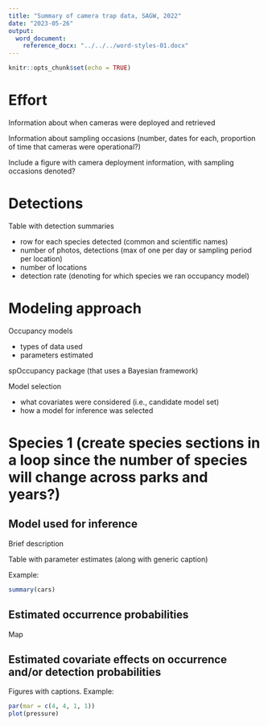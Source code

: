 ```yaml
---
title: "Summary of camera trap data, SAGW, 2022"
date: "2023-05-26"
output: 
  word_document:
    reference_docx: "../../../word-styles-01.docx"
---
```


```r
knitr::opts_chunk$set(echo = TRUE)
```

# Effort

Information about when cameras were deployed and retrieved 

Information about sampling occasions (number, dates for each, proportion of time that cameras were operational?)

Include a figure with camera deployment information, with sampling occasions denoted?

# Detections

Table with detection summaries

- row for each species detected (common and scientific names)
- number of photos, detections (max of one per day or sampling period per location)
- number of locations
- detection rate (denoting for which species we ran occupancy model)

# Modeling approach

Occupancy models

- types of data used
- parameters estimated

spOccupancy package (that uses a Bayesian framework)

Model selection

- what covariates were considered (i.e., candidate model set)
- how a model for inference was selected

# Species 1 (create species sections in a loop since the number of species will change across parks and years?)

## Model used for inference

Brief description

Table with parameter estimates (along with generic caption)


Example:
```r
summary(cars)
```

## Estimated occurrence probabilities

Map

## Estimated covariate effects on occurrence and/or detection probabilities

Figures with captions. Example: 

```r
par(mar = c(4, 4, 1, 1))
plot(pressure)
```

